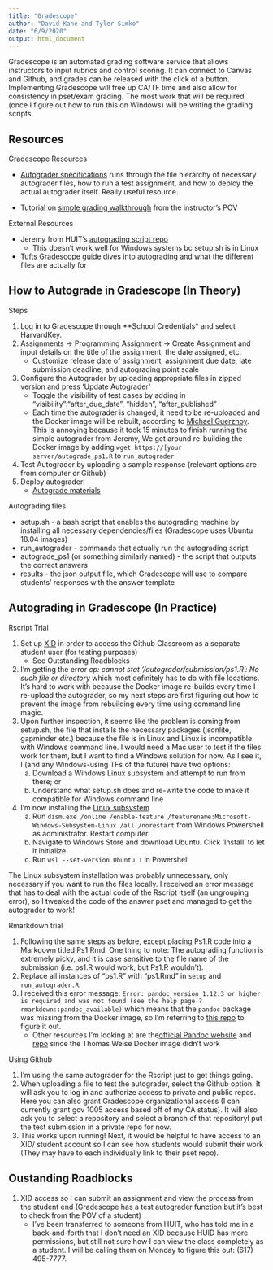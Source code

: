 ```yaml
---
title: "Gradescope"
author: "David Kane and Tyler Simko"
date: "6/9/2020"
output: html_document
---
```


Gradescope is an automated grading software service that allows instructors to input rubrics and control scoring. It can connect to Canvas and Github, and grades can be released with the click of a button. Implementing Gradescope will free up CA/TF time and also allow for consistency in pset/exam grading. The most work that will be required (once I figure out how to run this on Windows) will be writing the grading scripts.

## Resources

Gradescope Resources

* [Autograder specifications](https://gradescope-autograders.readthedocs.io/en/latest/specs/) runs through the file hierarchy of necessary autograder files, how to run a test assignment, and how to deploy the actual autograder itself. Really useful resource.

* Tutorial on [simple grading walkthrough](https://www.youtube.com/watch?v=F2e9AK7pNFY&feature=emb_logo) from the instructor's POV 

External Resources

* Jeremy from HUIT's [autograding script repo](https://github.com/jaguillette/r_autograde_gradescope/tree/master/r_script)
    + This doesn't work well for Windows systems bc setup.sh is in Linux
* [Tufts Gradescope guide](http://systems.eecs.tufts.edu/wp-content/uploads/sites/5/2018/11/Gradescope_Instructions.pdf) dives into autograding and what the different files are actually for 

## How to Autograde in Gradescope (In Theory)

Steps

1. Log in to Gradescope through **School Credentials* and select HarvardKey.
2. Assignments -> Programming Assignment -> Create Assignment and input details on the title of the assignment, the date assigned, etc.
    + Customize release date of assignment, assignment due date, late submission deadline, and autograding point scale
3. Configure the Autograder by uploading appropriate files in zipped version and press 'Update Autograder'
    + Toggle the visibility of test cases by adding in "visibility":"after_due_date", "hidden", "after_published"
    + Each time the autograder is changed, it need to be re-uploaded and the Docker image will be rebuilt, according to [Michael Guerzhoy](https://github.com/guerzh/r_autograde_gradescope). This is annoying because it took 15 minutes to finish running the simple autograder from Jeremy, We get around re-building the Docker image by adding `wget https://[your server/autograde_ps1.R` to `run_autograder`.
4. Test Autograder by uploading a sample response (relevant options are from computer or Github)
5. Deploy autograder!
    + [Autograde materials](https://github.com/jaguillette/r_autograde_gradescope/tree/master/r_script)

Autograding files

* setup.sh - a bash script that enables the autograding machine by installing all necessary dependencies/files (Gradescope uses Ubuntu 18.04 images)
* run_autograder - commands that actually run the autograding script
* autograde_ps1 (or something similarly named) - the script that outputs the correct answers 
* results - the json output file, which Gradescope will use to compare students' responses with the answer template

## Autograding in Gradescope (In Practice)

Rscript Trial

1. Set up [XID](xid.harvard.edu) in order to access the Github Classroom as a separate student user (for testing purposes)
    + See Outstanding Roadblocks
2. I'm getting the error *cp: cannot stat '/autograder/submission/ps1.R': No such file or directory* which most definitely has to do with file locations. It's hard to work with because the Docker image re-builds every time I re-upload the autograder, so my next steps are first figuring out how to prevent the image from rebuilding every time using command line magic.
3. Upon further inspection, it seems like the problem is coming from setup.sh, the file that installs the necessary packages (jsonlite, gapminder etc.) because the file is in Linux and Linux is incompatible with Windows command line. I would need a Mac user to test if the files work for them, but I want to find a Windows solution for now. As I see it, I (and any Windows-using TFs of the future) have two options:
      a. Download a Windows Linux subsystem and attempt to run from there; or
      b. Understand what setup.sh does and re-write the code to make it compatible for Windows command line
4. I'm now installing the [Linux subsystem](https://docs.microsoft.com/en-us/windows/wsl/install-win10?redirectedfrom=MSDN)
      a. Run `dism.exe /online /enable-feature /featurename:Microsoft-Windows-Subsystem-Linux /all /norestart` from Windows Powershell as administrator. Restart computer.
      b. Navigate to Windows Store and download Ubuntu. Click 'Install' to let it initialize
      c. Run `wsl --set-version Ubuntu 1` in Powershell

The Linux subsystem installation was probably unnecessary, only necessary if you want to run the files locally. I received an error message that has to deal with the actual code of the Rscript itself (an ungrouping error), so I tweaked the code of the answer pset and managed to get the autograder to work! 

Rmarkdown trial

1. Following the same steps as before, except placing Ps1.R code into a Markdown titled Ps1.Rmd. One thing to note: The autograding function is extremely picky, and it is case sensitive to the file name of the submission (i.e. ps1.R would work, but Ps1.R wouldn't).
2. Replace all instances of "ps1.R" with "ps1.Rmd" in `setup` and `run_autograder.R`. 
3. I received this error message:
`Error: pandoc version 1.12.3 or higher is required and was not found (see the help page ?rmarkdown::pandoc_available)`
which means that the `pandoc` package was missing from the Docker image, so I'm referring to [this repo](https://github.com/thomasWeise/docker-pandoc/blob/master/image/Dockerfile) to figure it out.
      + Other resources I'm looking at are the[ official Pandoc website](https://pandoc.org/installing.html#docker) and [repo](https://github.com/pandoc/dockerfiles#basic-usage) since the Thomas Weise Docker image didn't work


Using Github

1. I'm using the same autograder for the Rscript just to get things going.
2. When uploading a file to test the autograder, select the Github option. It will ask you to log in and authorize access to private and public repos. Here you can also grant Gradescope organizational access (I can currently grant gov 1005 access based off of my CA status). It will also ask you to select a repository and select a branch of that repositoryI put the test submission in a private repo for now.
3. This works upon running! Next, it would be helpful to have access to an XID/ student account so I can see how students would submit their work (They may have to each individually link to their pset repo).


## Oustanding Roadblocks

1. XID access so I can submit an assignment and view the process from the student end (Gradescope has a test autograder function but it's best to check from the POV of a student)
      + I've been transferred to someone from HUIT, who has told me in a back-and-forth that I don't need an XID because HUID has more permissions, but still not sure how I can view the class completely as a student. I will be calling them on Monday to figure this out: (617) 495-7777.

